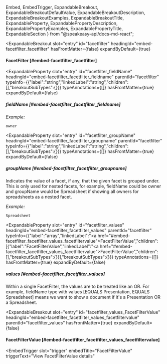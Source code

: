   Embed,
  EmbedTrigger,
  ExpandableBreakout,
  ExpandableBreakoutDefaultValue,
  ExpandableBreakoutDescription,
  ExpandableBreakoutExamples,
  ExpandableBreakoutTitle,
  ExpandableProperty,
  ExpandablePropertyDescription,
  ExpandablePropertyExamples,
  ExpandablePropertyTitle,
  ExpandableSection
} from "@speakeasy-api/docs-md-react";

<ExpandableSection>

<ExpandableBreakout
  slot="entry"
  id="facetfilter"
  headingId="embed-facetfilter_facetfilter"
  hasFrontMatter={false}
  expandByDefault={true}
>

<ExpandableBreakoutTitle slot="title">

#### FacetFilter [#embed-facetfilter_facetfilter]

</ExpandableBreakoutTitle>

<ExpandableBreakoutDescription slot="description">

</ExpandableBreakoutDescription>

<ExpandableBreakoutExamples slot="examples">

</ExpandableBreakoutExamples>

<ExpandableBreakoutDefaultValue slot="defaultValue">

</ExpandableBreakoutDefaultValue>

</ExpandableBreakout>

<ExpandableProperty
  slot="entry"
  id="facetfilter_fieldName"
  headingId="embed-facetfilter_facetfilter_fieldname"
  parentId="facetfilter"
  typeInfo={{"label":"string","linkedLabel":"string","children":[],"breakoutSubTypes":{}}}
  typeAnnotations={[]}
  hasFrontMatter={true}
  expandByDefault={false}
>

<ExpandablePropertyTitle slot="title">

##### fieldName [#embed-facetfilter_facetfilter_fieldname]

</ExpandablePropertyTitle>

<ExpandablePropertyExamples slot="examples">

_Example:_

```
owner
```

</ExpandablePropertyExamples>

</ExpandableProperty>

<ExpandableProperty
  slot="entry"
  id="facetfilter_groupName"
  headingId="embed-facetfilter_facetfilter_groupname"
  parentId="facetfilter"
  typeInfo={{"label":"string","linkedLabel":"string","children":[],"breakoutSubTypes":{}}}
  typeAnnotations={[]}
  hasFrontMatter={true}
  expandByDefault={false}
>

<ExpandablePropertyTitle slot="title">

##### groupName [#embed-facetfilter_facetfilter_groupname]

</ExpandablePropertyTitle>

<ExpandablePropertyDescription slot="description">

Indicates the value of a facet, if any, that the given facet is grouped under. This is only used for nested facets, for example, fieldName could be owner and groupName would be Spreadsheet if showing all owners for spreadsheets as a nested facet.

</ExpandablePropertyDescription>

<ExpandablePropertyExamples slot="examples">

_Example:_

```
Spreadsheet
```

</ExpandablePropertyExamples>

</ExpandableProperty>

<ExpandableProperty
  slot="entry"
  id="facetfilter_values"
  headingId="embed-facetfilter_facetfilter_values"
  parentId="facetfilter"
  typeInfo={{"label":"array","linkedLabel":"<a href=\"#embed-facetfilter_facetfilter_values_facetfiltervalue\">FacetFilterValue</a>","children":[{"label":"FacetFilterValue","linkedLabel":"<a href=\"#embed-facetfilter_facetfilter_values_facetfiltervalue\">FacetFilterValue</a>","children":[],"breakoutSubTypes":{}}],"breakoutSubTypes":{}}}
  typeAnnotations={[]}
  hasFrontMatter={true}
  expandByDefault={false}
>

<ExpandablePropertyTitle slot="title">

##### values [#embed-facetfilter_facetfilter_values]

</ExpandablePropertyTitle>

<ExpandablePropertyDescription slot="description">

Within a single FacetFilter, the values are to be treated like an OR. For example, fieldName type with values [EQUALS Presentation, EQUALS Spreadsheet] means we want to show a document if it's a Presentation OR a Spreadsheet.

</ExpandablePropertyDescription>

</ExpandableProperty>

<ExpandableBreakout
  slot="entry"
  id="facetfilter_values_FacetFilterValue"
  headingId="embed-facetfilter_facetfilter_values_facetfiltervalue"
  parentId="facetfilter_values"
  hasFrontMatter={true}
  expandByDefault={false}
>

<ExpandableBreakoutTitle slot="title">

#### FacetFilterValue [#embed-facetfilter_facetfilter_values_facetfiltervalue]

</ExpandableBreakoutTitle>

<ExpandableBreakoutDescription slot="description">

</ExpandableBreakoutDescription>

<ExpandableBreakoutExamples slot="examples">

</ExpandableBreakoutExamples>

<ExpandableBreakoutDefaultValue slot="defaultValue">

</ExpandableBreakoutDefaultValue>

<Embed slot="embed">

<EmbedTrigger
  slot="trigger"
  embedTitle="FacetFilterValue"
  triggerText="View FacetFilterValue details"
>

<Embedfacetfiltervalue />

</EmbedTrigger>

</Embed>

</ExpandableBreakout>

</ExpandableSection>